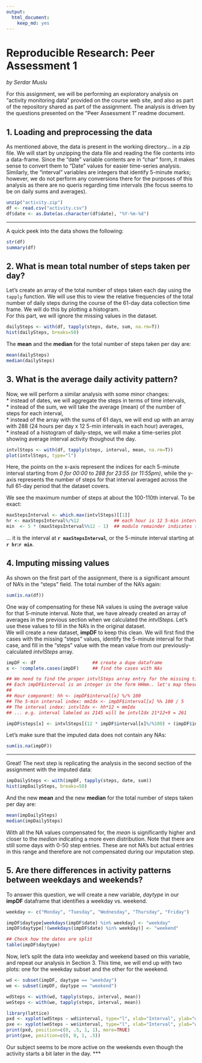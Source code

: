 ```yaml
---
output:
  html_document:
    keep_md: yes
---
```

# Reproducible Research: Peer Assessment 1
*by Serdar Muslu*

For this assignment, we will be performing an exploratory analysis on "activity monitoring data" provided on the course web site, and also as part of the repository shared as part of the assignment.  The analysis is driven by the questions presented on the "Peer Assessment 1" readme document.


## 1. Loading and preprocessing the data
As mentioned above, the data is present in the working directory... in a zip file.  We will start by unzipping the data file and reading the file contents into a data-frame.  Since the "date" variable contents are in "char" form, it makes sense to convert them to "Date" values for easier time-series analysis.  Similarly, the "interval" variables are integers that identify 5-minute marks; however, we do not perform any conversions there for the purposes of this analysis as there are no queris regarding time intervals (the focus seems to be on daily sums and averages).

```r
unzip("activity.zip")
df <- read.csv("activity.csv")
df$date <- as.Date(as.character(df$date), "%Y-%m-%d")
```
***  
A quick peek into the data shows the following:
```r
str(df)
summary(df)
```


## 2. What is mean total number of steps taken per day?  
Let's create an array of the total number of steps taken each day using the `tapply` function.  We will use this to view the relative frequencies of the total number of daily steps during the course of the 61-day data collection time frame.  We will do this by plotting a histogram.  
For this part, we will ignore the missing values in the dataset.  
```r
dailySteps <- with(df, tapply(steps, date, sum, na.rm=T))
hist(dailySteps, breaks=50)
```

The **mean** and the **median** for the total number of steps taken per day are:
```r
mean(dailySteps)
median(dailySteps)
```


## 3. What is the average daily activity pattern?
Now, we will perform a similar analysis with some minor changes:  
* instead of dates, we will aggregate the steps in terms of time intervals,  
* instead of the sum, we will take the average (mean) of the number of steps for each interval,  
* instead of the array with the sums of 61 days, we will end up with an array with 288 (24 hours per day x 12 5-min intervals in each hour) averages,  
* instead of a histogram of daily-steps, we will make a time-series plot showing average interval activity thoughout the day.  

```r
intvlSteps <- with(df, tapply(steps, interval, mean, na.rm=T))
plot(intvlSteps, type="l")
```
  
Here, the points on the x-axis represent the indices for each 5-minute interval starting from *0 for 00:00* to *288 for 23:55 (or 11:55pm)*, while the y-axis represents the number of steps for that interval averaged across the full 61-day period that the dataset covers.
  
We see the maximum number of steps at about the 100-110th interval.  To be exact:
```r
maxStepsInterval <- which.max(intvlSteps)[[1]]
hr <- maxStepsInterval%/%12             ## each hour is 12 5-min intervals hence integer division
min  <- 5 * (maxStepsInterval%%12 - 1)  ## modulo remainder indicates the start of the interval
```
... it is the interval at **`r maxStepsInterval`**, or the 5-minute interval starting at **`r hr`:`r min`**.


## 4. Imputing missing values
As shown on the first part of the assignment, there is a significant amount of NA's in the "steps" field.  The total number of the NA's again:
```r
sum(is.na(df))
```

One way of compensating for these NA values is using the average value for that 5-minute interval.  Note that, we have already created an array of averages in the previous section when we calculated the *intvlSteps*.  Let's use these values to fill in the NA's in the original dataset.  
We will create a new dataset, **impDF** to keep this clean.  We will first find the cases with the missing "steps" values, identify the 5-minute interval for that case, and fill in the "steps" value with the mean value from our previously-calculated *intvlSteps* array.

```r
impDF <- df                     ## create a dupe dataframe
x <- !complete.cases(impDF)     ## find the cases with NAs

## We need to find the proper intvlSteps array entry for the missing timeframe
## Each impDF$interval is an integer in the form HHmm.. let's map these to intvlSteps indices
##
## Hour component: hh <- impDF$interval[x] %/% 100
## The 5-min interval index: mmIdx <- impDF$interval[x] %% 100 / 5       
## The interval index: intvlIdx <- hh*12 + mmIdx
## ... e.g. interval labeled as 2145 will be intvlIdx 21*12+9 = 261

impDF$steps[x] <- intvlSteps[(12 * impDF$interval[x]%/%100) + (impDF$interval[x] %% 100 / 5)]
```

Let's make sure that the imputed data does not contain any NAs:
```r
sum(is.na(impDF))
```

***
Great!  The next step is replicating the analysis in the second section of the assignment with the imputed data:
```r
impDailySteps <- with(impDF, tapply(steps, date, sum))
hist(impDailySteps, breaks=50)
```
  

And the new **mean** and the new **median** for the total number of steps taken per day are:
```r
mean(impDailySteps)
median(impDailySteps)
```

With all the NA values compensated for, the *mean* is significantly higher and closer to the *median* indicating a more even distribution.  Note that there are still some days with 0-50 step entries.  These are not NA's but actual entries in this range and therefore are not compensated during our imputation step.



## 5. Are there differences in activity patterns between weekdays and weekends?
To answer this question, we will create a new variable, *daytype* in our **impDF** dataframe that identifies a weekday vs. weekend.

```r
weekday <- c("Monday", "Tuesday", "Wednesday", "Thursday", "Friday")

impDF$daytype[weekdays(impDF$date) %in% weekday] <- "weekday"
impDF$daytype[!(weekdays(impDF$date) %in% weekday)] <- "weekend"

## Check how the dates are split
table(impDF$daytype)
```

Now, let's split the data into weekday and weekend based on this variable, and repeat our analysis in Section 3.  This time, we will end up with two plots: one for the weekday subset and the other for the weekend.
```r
wd <- subset(impDF, daytype == "weekday")
we <- subset(impDF, daytype == "weekend")

wdSteps <- with(wd, tapply(steps, interval, mean))
weSteps <- with(we, tapply(steps, interval, mean))

library(lattice)
pxd <- xyplot(wdSteps ~ wd$interval, type="l", xlab="Interval", ylab="weekday steps")
pxe <- xyplot(weSteps ~ we$interval, type="l", xlab="Interval", ylab="weekend steps")
print(pxd, position=c(0, .5, 1, 1), more=TRUE)
print(pxe, position=c(0, 0, 1, .5))
```

Our subject seems to be more active on the weekends even though the activity starts a bit later in the day.
***